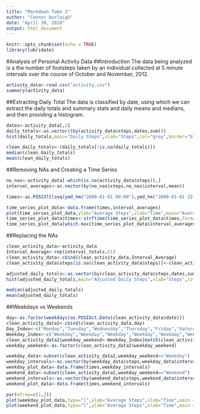 ---
title: "Markdown Take 3"
author: "Connor burleigh"
date: "April 30, 2018"
output: html_document
---

```{r setup, include=FALSE}
knitr::opts_chunk$set(echo = TRUE)
library(lubridate)
```

#Analysis of Personal Activity Data
##Introduction
The data being analyzed is a the number of footsteps taken by an individual collected at 5 minute intervals over the course of October and November, 2012. 

```{r }
activity_data<-read.csv("activity.csv")
summary(activity_data)
```

##Extracting Daily Total
The data is classified by date, using which we can extract the daily totals and summary stats and daily means and medians, and then providing a histogram.

```{r }
dates<-activity_data[,2]
daily_totals<-as.vector((by(activity_data$steps,dates,sum)))
hist(daily_totals,main="Daily Steps",xlab="Steps",col="grey",border="black",breaks = seq(from=0,to=25000,by=1000))

clean_daily_totals<-(daily_totals[!is.na(daily_totals)])
median(clean_daily_totals)
mean(clean_daily_totals)

```


##Removing NAs and Creating a Time Series
```{r }
no_nas<-activity_data[-which(is.na(activity_data$steps)),]
interval_averages<-as.vector(by(no_nas$steps,no_nas$interval,mean))

times<-as.POSIXlt(seq(ymd_hm("2000-01-01 00:00"),ymd_hm("2000-01-01 23:55"),by='5 mins'))

time_series_plot_data<-data.frame(times,interval_averages)
plot(time_series_plot_data,ylab="Average Steps",xlab="Time",main="Average Steps Per Interval",type="l")
time_series_plot_data$times<-strftime(time_series_plot_data$times,format="%H:%M")
time_series_plot_data[which.max(time_series_plot_data$interval_averages),]

```

##Replacing the NAs
```{r }
clean_activity_data<-activity_data
Interval_Average<-rep(interval_totals,61)
clean_activity_data<-cbind(clean_activity_data,Interval_Average)
clean_activity_data$steps[is.na(clean_activity_data$steps)]<-clean_activity_data$Interval_Average[is.na(clean_activity_data$steps)]

adjusted_daily_totals<-as.vector(by(clean_activity_data$steps,dates,sum))
hist(adjusted_daily_totals,main="Adjusted Daily Steps",xlab="Steps",col="grey",border="black",breaks = seq(from=0,to=25000,by=1000))

median(adjusted_daily_totals)
mean(adjusted_daily_totals)

```

##Weekdays vs Weekends
```{r }
day<-as.factor(weekdays(as.POSIXct.Date(clean_activity_data$date)))
clean_activity_data2<-cbind(clean_activity_data,day)
Day_Index<-c("Monday","Tuesday","Wednesday","Thursday","Friday","Saturday","Sunday")
Weekday_Index<-c("Weekday","Weekday","Weekday","Weekday","Weekday","Weekend","Weekend")
clean_activity_data2$weekday_weekend<-Weekday_Index[match(clean_activity_data2$day,Day_Index)]
weekday_weekend<-as.factor(clean_activity_data2$weekday_weekend)

weekday_data<-subset(clean_activity_data2,weekday_weekend=="Weekday")
weekday_intervals<-as.vector(by(weekday_data$steps,weekday_data$interval,mean))
weekday_plot_data<-data.frame(times,weekday_intervals)
weekend_data<-subset(clean_activity_data2,weekday_weekend=="Weekend")
weekend_intervals<-as.vector(by(weekend_data$steps,weekend_data$interval,mean))
weekend_plot_data<-data.frame(times,weekend_intervals)

par(mfrow=c(1,2))
plot(weekday_plot_data,type="l",ylab="Average Steps",xlab="Time",main = "Average Weekday Steps")
plot(weekend_plot_data,type="l",ylab="Average Steps",xlab="Time",main = "Average Weekend Steps")
```

